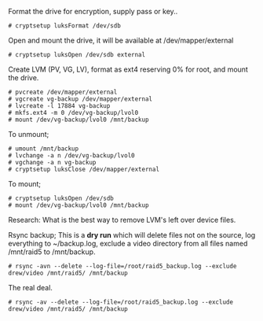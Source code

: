 Format the drive for encryption, supply pass or key..
<pre># cryptsetup luksFormat /dev/sdb</pre>

Open and mount the drive, it will be available at /dev/mapper/external
<pre># cryptsetup luksOpen /dev/sdb external</pre>

Create LVM (PV, VG, LV), format as ext4 reserving 0% for root, and mount the drive.
<pre># pvcreate /dev/mapper/external
# vgcreate vg-backup /dev/mapper/external
# lvcreate -l 17884 vg-backup
# mkfs.ext4 -m 0 /dev/vg-backup/lvol0
# mount /dev/vg-backup/lvol0 /mnt/backup</pre>

To unmount;
<pre># umount /mnt/backup
# lvchange -a n /dev/vg-backup/lvol0
# vgchange -a n vg-backup
# cryptsetup luksClose /dev/mapper/external</pre>

To mount;
<pre># cryptsetup luksOpen /dev/sdb
# mount /dev/vg-backup/lvol0 /mnt/backup</pre>

Research: What is the best way to remove LVM's left over device files.

Rsync backup;
This is a '''dry run''' which will delete files not on the source, log everything to ~/backup.log, exclude a video directory from all files named /mnt/raid5 to /mnt/backup.
<pre># rsync -avn --delete --log-file=/root/raid5_backup.log --exclude drew/video /mnt/raid5/ /mnt/backup</pre>
The real deal.
<pre># rsync -av --delete --log-file=/root/raid5_backup.log --exclude drew/video /mnt/raid5/ /mnt/backup</pre>